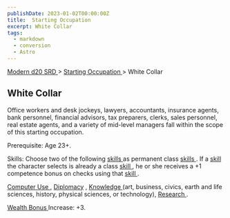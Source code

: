 ```yaml
---
publishDate: 2023-01-02T00:00:00Z
title:  Starting Occupation 
excerpt: White Collar
tags:
  - markdown
  - conversion
  - Astro
---
```


[ Modern d20 SRD ](/#modernD20) > [ Starting Occupation ](modern-d20-srd-starting-occupation-index) > White Collar

##  White Collar

Office workers and desk jockeys, lawyers, accountants, insurance agents, bank
personnel, financial advisors, tax preparers, clerks, sales personnel, real
estate agents, and a variety of mid-level managers fall within the scope of
this starting occupation.

Prerequisite: Age 23+.

Skills: Choose two of the following [ skills ](modern-d20-srd-skills-index) as
permanent class [ skills ](modern-d20-srd-skills-index) . If a [ skill](modern-d20-srd-skills-index) the character selects is already a class [skill ](modern-d20-srd-skills-index) , he or she receives a +1 competence
bonus on checks using that [ skill ](modern-d20-srd-skills-index) .

[ Computer Use ](modern-d20-srd-skills-computer-use) , [ Diplomacy](modern-d20-srd-skills-diplomacy) , [ Knowledge ](modern-d20-srd-skills-knowledge) (art, business, civics, earth and life sciences, history, physical
sciences, or technology), [ Research ](modern-d20-srd-skills-research) .

[ Wealth Bonus ](modern-d20-srd-wealth-wealth-bonus) Increase: +3.

